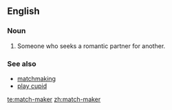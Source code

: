 ==English==

===Noun===
{{en-noun|head=[[match]]-[[maker]]}}

# Someone who seeks a romantic partner for another.

===See also===
*[[matchmaking]]
*[[play cupid]]

[[te:match-maker]]
[[zh:match-maker]]